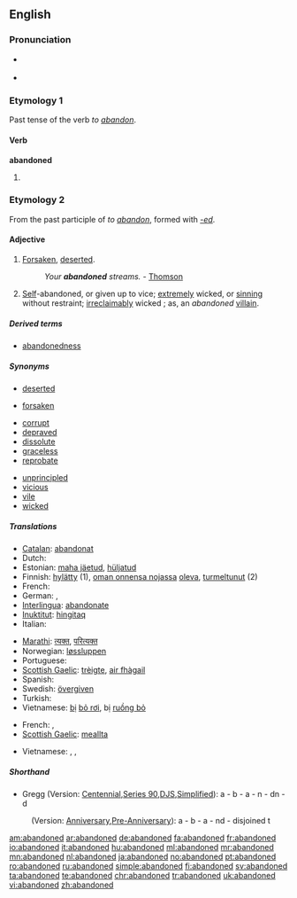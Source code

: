 ==English==

===Pronunciation===
* {{a|RP}} {{IPA|/əˈbændənd/}}
* {{audio|en-us-abandoned.ogg|Audio (US)}}

===Etymology 1===
Past tense of the verb ''to [[abandon]]''.

====Verb====
'''abandoned'''

# {{past of|[[abandon]]}}

===Etymology 2===
From the past participle of ''to [[abandon]]'', formed with ''[[-ed]]''.

====Adjective====
{{en-adj}}

# [[forsaken|Forsaken]], [[deserted]].
#: ''Your '''abandoned''' streams.'' - [[Thomson]]
# [[self|Self]]-abandoned, or given up to vice; [[extremely]] wicked, or [[sinning]] without restraint; [[irreclaimably]] wicked ; as, an ''abandoned'' [[villain]].

=====Derived terms=====
* [[abandonedness]]

=====Synonyms=====
{{rel-top|forsaken, deserted}}
* [[deserted]]
{{rel-mid}}
* [[forsaken]]
{{rel-bottom}}

{{rel-top|self-abandoned, wicked, given up to vice etc.}}
* [[corrupt]]
* [[depraved]]
* [[dissolute]]
* [[graceless]]
* [[reprobate]]
{{rel-mid}}
* [[unprincipled]]
* [[vicious]]
* [[vile]]
* [[wicked]]
{{rel-bottom}}

=====Translations=====
{{trans-top|forsaken, deserted}}
* [[Catalan]]: [[abandonat]]
* Dutch: {{t+|nl|verlaten}}
* Estonian: [[maha jäetud]], [[hüljatud]]
* Finnish: [[hylätty]] (1), [[oman onnensa nojassa]] [[olla#Finnish|oleva]], [[turmeltunut]] (2)
* French: {{t+|fr|abandonné}}
* German: {{t+|de|verlassen}}, {{t-|de|herrenlos}}
* [[Interlingua]]: [[abandonate]]
* [[Inuktitut]]: [[hingitaq]]
* Italian: {{t+|it|abbandonato}}
{{trans-mid}}
* [[Marathi]]: [[त्यक्त]], [[परित्यक्त]]
* Norwegian: [[løssluppen]]
* Portuguese: {{t+|pt|abandonado}}
* [[Scottish Gaelic]]: [[trèigte]], [[fàg|air fhàgail]]
* Spanish: {{t+|es|abandonado}}
* Swedish: [[övergiven]]
* Turkish: {{t-|tr|terk edilmiş}}
* Vietnamese: [[bị]] [[bỏ rơi]], bị [[ruồng bỏ]]
{{trans-bottom}}

{{trans-top|wicked, self-abandoned, given to sin}}
* French: {{t+|fr|dévergondé|m}}, {{t+|fr|dévergondée|f}}
* [[Scottish Gaelic]]: [[meallta]]
{{trans-mid}}
* Vietnamese: {{t+|vi|phóng đãng|xs=Vietnamese}}, {{t+|vi|truỵ lạc|xs=Vietnamese}}, {{t+|vi|trụy lạc|xs=Vietnamese}}
{{trans-bottom}}

=====Shorthand=====

* Gregg (Version: [http://en.wikipedia.org/wiki/Gregg_Shorthand#Centennial_Gregg_Shorthand Centennial],[http://en.wikipedia.org/wiki/Gregg_Shorthand#Series_90_Gregg_Shorthand Series 90],[http://en.wikipedia.org/wiki/Gregg_Shorthand#Diamond_Jubilee_Gregg_Shorthand  DJS],[http://en.wikipedia.org/wiki/Gregg_Shorthand#Simplified_Gregg_Shorthand Simplified]): a - b - a - n - dn - d
: (Version: [http://en.wikipedia.org/wiki/Gregg_Shorthand#Anniversary_Gregg_Shorthand Anniversary],[http://en.wikipedia.org/wiki/Gregg_Shorthand#Pre-Anniversary_Gregg_Shorthand Pre-Anniversary]): a - b - a - nd - disjoined t

[[am:abandoned]]
[[ar:abandoned]]
[[de:abandoned]]
[[fa:abandoned]]
[[fr:abandoned]]
[[io:abandoned]]
[[it:abandoned]]
[[hu:abandoned]]
[[ml:abandoned]]
[[mr:abandoned]]
[[mn:abandoned]]
[[nl:abandoned]]
[[ja:abandoned]]
[[no:abandoned]]
[[pt:abandoned]]
[[ro:abandoned]]
[[ru:abandoned]]
[[simple:abandoned]]
[[fi:abandoned]]
[[sv:abandoned]]
[[ta:abandoned]]
[[te:abandoned]]
[[chr:abandoned]]
[[tr:abandoned]]
[[uk:abandoned]]
[[vi:abandoned]]
[[zh:abandoned]]